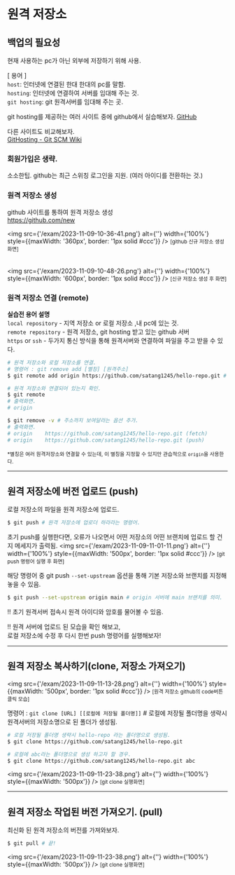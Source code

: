 # 원격 저장소

## 백업의 필요성
현재 사용하는 pc가 아닌 외부에 저장하기 위해 사용.

[ 용어 ]  
`host`: 인터넷에 연결된 한대 한대의 pc를 말함.  
`hosting`: 인터넷에 연결하여 서버를 임대해 주는 것.  
`git hosting`: git 원격서버를 임대해 주는 곳.

git hosting를 제공하는 여러 사이트 중에 github에서 실습해보자.
[GitHub](https://github.com)

다른 사이트도 비교해보자.  
[GitHosting - Git SCM Wiki](https://archive.kernel.org/oldwiki/git.wiki.kernel.org/index.php/GitHosting.html)  

### 회원가입은 생략. 
소소한팁. github는 최근 스위칭 로그인을 지원. (여러 아이디를 전환하는 것.)

### 원격 저장소 생성
github 사이트를 통하여 원격 저장소 생성   
https://github.com/new

<img src={'/exam/2023-11-09-10-36-41.png'} alt={''} width={'100%'} style={{maxWidth: '360px', border: '1px solid #ccc'}} />
<small>[github 신규 저장소 생성 화면]</small>  
<br /><br />
<img src={'/exam/2023-11-09-10-48-26.png'} alt={''} width={'100%'} style={{maxWidth: '600px', border: '1px solid #ccc'}} />
<small>[신규 저장소 생성 후 화면]</small>  

### 원격 저장소 연결 (remote)

**실습전 용어 설명**  
`local repository` - 지역 저장소 or 로컬 저장소 ,내 pc에 있는 것.  
`remote repository` - 원격 저장소, git hosting 받고 있는 github 서버  
`https` or `ssh` - 두가지 통신 방식을 통해 원격서버와 연결하여 파일을 주고 받을 수 있다.

```bash
# 원격 저장소와 로컬 저장소를 연결.
# 명령어 : git remove add [별칭] [원격주소]
$ git remote add origin https://github.com/satang1245/hello-repo.git # https 통신방식으로 연결

# 원격 저장소와 연결되어 있는지 확인.
$ git remote 
# 출력화면.
# origin

$ git remove -v # 주소까지 보여달라는 옵션 추가.
# 출력화면.
# origin	https://github.com/satang1245/hello-repo.git (fetch)
# origin	https://github.com/satang1245/hello-repo.git (push)
```
<small>*별칭은 여러 원격저장소와 연결할 수 있는데, 이 별칭을 지정할 수 있지만 관습적으로 `origin`을 사용한다.</small>  

---

## 원격 저장소에 버전 업로드 (push)

로컬 저장소의 파일을 원격 저장소에 업로드.
```bash
$ git push # 원격 저장소에 업로더 하라라는 명령어.
```
초기 push를 실행한다면, 오류가 나오면서 어떤 저장소의 어떤 브랜치에 업로드 할 건지 메세지가 출력됨.
<img src={'/exam/2023-11-09-11-01-11.png'} alt={''} width={'100%'} style={{maxWidth: '500px', border: '1px solid #ccc'}} />
<small>[git push 명령어 실행 후 화면]</small>  

해당 명령어 중 git push `--set-upstream` 옵션을 통해 기본 저장소와 브랜치를 지정해 놓을 수 있음.
```bash
$ git push --set-upstream origin main # origin 서버에 main 브랜치를 의미.
```
!! 초기 원격서버 접속시 원격 아이디와 암호를 물어볼 수 있음.

!! 원격 서버에 업로드 된 모습을 확인 해보고,  
로컬 저장소에 수정 후 다시 한번 push 명령어를 실행해보자!

---

## 원격 저장소 복사하기(clone, 저장소 가져오기)

<img src={'/exam/2023-11-09-11-13-28.png'} alt={''} width={'100%'} style={{maxWidth: '500px', border: '1px solid #ccc'}} />
<small>[원격 저장소 github의 code버튼 클릭 모습]</small>  

명령어 : `git clone [URL] [[로컬에 저장될 폴더명]]` # 로컬에 저장될 폴더명을 생략시 원격서버의 저장소명으로 된 폴더가 생성됨.
```bash
# 로컬 저장될 폴더명 생략시 hello-repo 라는 폴더명으로 생성됨.
$ git clone https://github.com/satang1245/hello-repo.git 

# 로컬에 abc라는 폴더명으로 생성 하고자 할 경우.
$ git clone https://github.com/satang1245/hello-repo.git abc
```

<img src={'/exam/2023-11-09-11-23-38.png'} alt={''} width={'100%'} style={{maxWidth: '500px'}} />
<small>[git clone 실행화면]</small> 

---

## 원격 저장소 작업된 버전 가져오기. (pull)
최신화 된 원격 저장소의 버전를 가져와보자.

```bash
$ git pull # 끝!
```

<img src={'/exam/2023-11-09-11-23-38.png'} alt={''} width={'100%'} style={{maxWidth: '500px'}} />
<small>[git clone 실행화면]</small> 